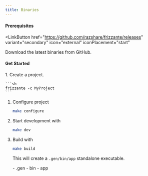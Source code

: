 ```yaml
---
title: Binaries
---
```



#### Prerequisites

<LinkButton
    href="https://github.com/razshare/frizzante/releases"
    variant="secondary"
    icon="external"
    iconPlacement="start"
>
Download the latest binaries from GitHub.
</LinkButton>


#### Get Started

<Steps>
1. Create a project.

    ```sh
    frizzante -c MyProject
    ```

1. Configure project

    ```sh
    make configure
    ```

1. Start development with

    ```sh
    make dev
    ```

1. Build with

    ```sh
    make build
    ```

    This will create a `.gen/bin/app` standalone executable.

    <FileTree>
        - .gen
            - bin
                - app
    </FileTree>
</Steps>